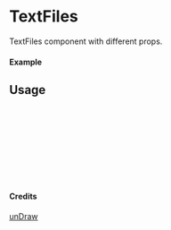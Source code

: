 
<Meta of={TextFiles} title="unDraw/TextFiles" />

# TextFiles

TextFiles component with different props.

#### Example

<Canvas of={TextFiles.Primary} />

## Usage

```ts
import { TextFiles } from "yadl-ui";

const Example = () => {
  return (
      <TextFiles />
  );
};

export default Example;
```

#### Credits
[unDraw](https://undraw.co/illustrations)
